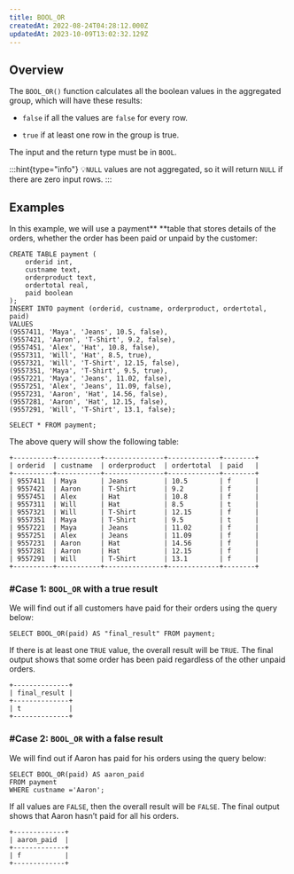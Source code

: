```yaml
---
title: BOOL_OR
createdAt: 2022-08-24T04:28:12.000Z
updatedAt: 2023-10-09T13:02:32.129Z
---
```


## Overview

The `BOOL_OR()` function calculates all the boolean values in the aggregated group, which will have these results:

*   `false` if all the values are `false` for every row.

*   `true` if at least one row in the group is true.

The input and the return type must be in `BOOL`.

:::hint{type="info"}
💡`NULL` values are not aggregated, so it will return `NULL` if there are zero input rows.
:::

## Examples

In this example, we will use a payment** **table that stores details of the orders, whether the order has been paid or unpaid by the customer:

```pgsql
CREATE TABLE payment (
    orderid int,
    custname text,
    orderproduct text,
    ordertotal real,
    paid boolean
);
INSERT INTO payment (orderid, custname, orderproduct, ordertotal, paid)
VALUES 
(9557411, 'Maya', 'Jeans', 10.5, false),
(9557421, 'Aaron', 'T-Shirt', 9.2, false),
(9557451, 'Alex', 'Hat', 10.8, false),
(9557311, 'Will', 'Hat', 8.5, true),
(9557321, 'Will', 'T-Shirt', 12.15, false),
(9557351, 'Maya', 'T-Shirt', 9.5, true),
(9557221, 'Maya', 'Jeans', 11.02, false),
(9557251, 'Alex', 'Jeans', 11.09, false),
(9557231, 'Aaron', 'Hat', 14.56, false),
(9557281, 'Aaron', 'Hat', 12.15, false),
(9557291, 'Will', 'T-Shirt', 13.1, false);
```

```pgsql
SELECT * FROM payment;
```

The above query will show the following table:

```pgsql
+----------+-----------+---------------+-------------+--------+
| orderid  | custname  | orderproduct  | ordertotal  | paid   |
+----------+-----------+---------------+-------------+--------+
| 9557411  | Maya      | Jeans         | 10.5        | f      |
| 9557421  | Aaron     | T-Shirt       | 9.2         | f      |
| 9557451  | Alex      | Hat           | 10.8        | f      |
| 9557311  | Will      | Hat           | 8.5         | t      |
| 9557321  | Will      | T-Shirt       | 12.15       | f      |
| 9557351  | Maya      | T-Shirt       | 9.5         | t      |
| 9557221  | Maya      | Jeans         | 11.02       | f      |
| 9557251  | Alex      | Jeans         | 11.09       | f      |
| 9557231  | Aaron     | Hat           | 14.56       | f      |
| 9557281  | Aaron     | Hat           | 12.15       | f      |
| 9557291  | Will      | T-Shirt       | 13.1        | f      |
+----------+-----------+---------------+-------------+--------+
```

### #Case 1: `BOOL_OR` with a true result

We will find out if all customers have paid for their orders using the query below:

```pgsql
SELECT BOOL_OR(paid) AS "final_result" FROM payment;
```

If there is at least one `TRUE` value, the overall result will be `TRUE`. The final output shows that some order has been paid regardless of the other unpaid orders.

```pgsql
+--------------+
| final_result |
+--------------+
| t            |
+--------------+
```

### #Case 2: `BOOL_OR` with a false result

We will find out if Aaron has paid for his orders using the query below:

```pgsql
SELECT BOOL_OR(paid) AS aaron_paid
FROM payment
WHERE custname ='Aaron';
```

If all values are `FALSE`, then the overall result will be `FALSE`. The final output shows that Aaron hasn’t paid for all his orders.

```pgsql
+-------------+
| aaron_paid  |
+-------------+
| f           |
+-------------+
```

